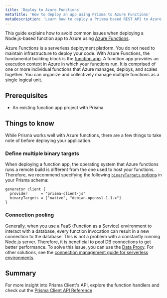 ```yaml
---
title: 'Deploy to Azure Functions'
metaTitle: 'How to deploy an app using Prisma to Azure Functions'
metaDescription: 'Learn how to deploy a Prisma based REST API to Azure Functions and connect to an Azure SQL database'
---
```


<TopBlock>

This guide explains how to avoid common issues when deploying a Node.js-based function app to Azure using [Azure Functions](https://azure.microsoft.com/en-us/services/functions/).

Azure Functions is a serverless deployment platform. You do not need to maintain infrastructure to deploy your code. With Azure Functions, the fundamental building block is the [function app](https://docs.microsoft.com/en-us/azure/azure-functions/functions-reference#function-app). A function app provides an execution context in Azure in which your functions run. It is comprised of one or more individual functions that Azure manages, deploys, and scales together. You can organize and collectively manage multiple functions as a single logical unit.

</TopBlock>

## Prerequisites

- An existing function app project with Prisma

## Things to know

While Prisma works well with Azure functions, there are a few things to take note of before deploying your application.

### Define multiple binary targets

When deploying a function app, the operating system that Azure functions runs a remote build is different from the one used to host your functions. Therefore, we recommend specifying the following [`binaryTargets` options](/reference/api-reference/prisma-schema-reference#binarytargets-options) in your Prisma schema:

```prisma file=schema.prisma highlight=3;normal
generator client {
  provider      = "prisma-client-js"
  binaryTargets = ["native", "debian-openssl-1.1.x"]
}
```

### Connection pooling

Generally, when you use a FaaS (Function as a Service) environment to interact with a database, every function invocation can result in a new connection to the database. This is not a problem with a constantly running Node.js server. Therefore, it is beneficial to pool DB connections to get better performance. To solve this issue, you can use the [Data Proxy](/data-platform/data-proxy). For other solutions, see the [connection management guide for serverless environments](/guides/performance-and-optimization/connection-management#serverless-environments-faas).

## Summary

For more insight into Prisma Client's API, explore the function handlers and check out the [Prisma Client API Reference](/reference/api-reference/prisma-client-reference)
